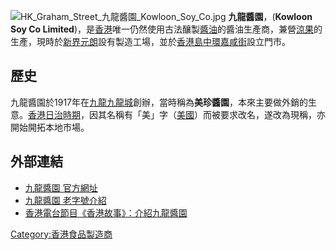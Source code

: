 [[File:HK_Graham_Street_九龍醬園_Kowloon_Soy_Co.jpg|thumb]]
'''九龍醬園'''，('''Kowloon Soy Co Limited''')，是[[香港|香港]]唯一仍然使用古法釀製[[醬油|醬油]]的醬油生產商，兼營[[涼果|涼果]]的生產，現時於[[新界|新界]][[元朗|元朗]]設有製造工場，並於[[香港島|香港島]][[中環|中環]][[嘉咸街|嘉咸街]]設立門市。

==歷史==

九龍醬園於1917年在[[九龍|九龍]][[九龍城|九龍城]]創辦，當時稱為'''美珍醬園'''，本來主要做外銷的生意。[[香港日治時期|香港日治時期]]，因其名稱有「美」字（[[美國|美國]]）而被要求改名，遂改為現稱，亦開始開拓本地市場。

==外部連結==
*[https://web.archive.org/web/20080604200200/http://www.kowloonsoy.com/ 九龍醬園 官方網址]
*[https://archive.is/20130426143123/http://hkoldbrandname.com/company_info.php?cid=11 九龍醬園 老字號介紹]
*[http://www.rthk.org.hk/rthk/tv/hkgstories2007/20071015.html 香港電台節目《香港故事》：介紹九龍醬園] {{Wayback|url=http://www.rthk.org.hk/rthk/tv/hkgstories2007/20071015.html |date=20090131101028 }}

{{HK-company-stub}}

[[Category:香港食品製造商|Category:香港食品製造商]]